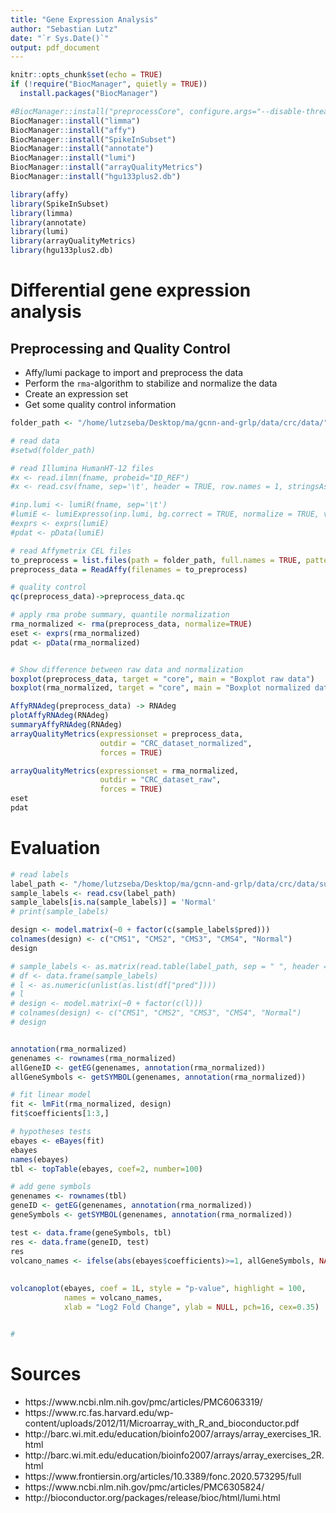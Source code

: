 ```yaml
---
title: "Gene Expression Analysis"
author: "Sebastian Lutz"
date: "`r Sys.Date()`"
output: pdf_document
---
```


```r
knitr::opts_chunk$set(echo = TRUE)
if (!require("BiocManager", quietly = TRUE))
  install.packages("BiocManager")

#BiocManager::install("preprocessCore", configure.args="--disable-threading")
BiocManager::install("limma")
BiocManager::install("affy")
BiocManager::install("SpikeInSubset")
BiocManager::install("annotate")
BiocManager::install("lumi")
BiocManager::install("arrayQualityMetrics")
BiocManager::install("hgu133plus2.db")

library(affy)
library(SpikeInSubset)
library(limma)
library(annotate)
library(lumi)
library(arrayQualityMetrics)
library(hgu133plus2.db)
```

# Differential gene expression analysis

## Preprocessing and Quality Control
+ Affy/lumi package to import and preprocess the data
+ Perform the `rma`-algorithm to stabilize and normalize the data
+ Create an expression set
+ Get some quality control information

```r
folder_path <- "/home/lutzseba/Desktop/ma/gcnn-and-grlp/data/crc/data/"

# read data
#setwd(folder_path)

# read Illumina HumanHT-12 files
#x <- read.ilmn(fname, probeid="ID_REF")
#x <- read.csv(fname, sep='\t', header = TRUE, row.names = 1, stringsAsFactors = FALSE)

#inp.lumi <- lumiR(fname, sep='\t')
#lumiE <- lumiExpresso(inp.lumi, bg.correct = TRUE, normalize = TRUE, verbose = TRUE)
#exprs <- exprs(lumiE)
#pdat <- pData(lumiE)

# read Affymetrix CEL files
to_preprocess = list.files(path = folder_path, full.names = TRUE, pattern = "\\.CEL$")
preprocess_data = ReadAffy(filenames = to_preprocess)

# quality control
qc(preprocess_data)->preprocess_data.qc

# apply rma probe summary, quantile normalization
rma_normalized <- rma(preprocess_data, normalize=TRUE)
eset <- exprs(rma_normalized)
pdat <- pData(rma_normalized)


# Show difference between raw data and normalization
boxplot(preprocess_data, target = "core", main = "Boxplot raw data")
boxplot(rma_normalized, target = "core", main = "Boxplot normalized data")

AffyRNAdeg(preprocess_data) -> RNAdeg
plotAffyRNAdeg(RNAdeg)
summaryAffyRNAdeg(RNAdeg)
arrayQualityMetrics(expressionset = preprocess_data,
                    outdir = "CRC_dataset_normalized",
                    forces = TRUE)

arrayQualityMetrics(expressionset = rma_normalized,
                    outdir = "CRC_dataset_raw",
                    forces = TRUE)
eset
pdat
```
# Evaluation

```r
# read labels
label_path <- "/home/lutzseba/Desktop/ma/gcnn-and-grlp/data/crc/data/subtypes.csv"
sample_labels <- read.csv(label_path)
sample_labels[is.na(sample_labels)] = 'Normal'
# print(sample_labels)

design <- model.matrix(~0 + factor(c(sample_labels$pred)))
colnames(design) <- c("CMS1", "CMS2", "CMS3", "CMS4", "Normal")
design

# sample_labels <- as.matrix(read.table(label_path, sep = " ", header = TRUE))
# df <- data.frame(sample_labels)
# l <- as.numeric(unlist(as.list(df["pred"])))
# l
# design <- model.matrix(~0 + factor(c(l)))
# colnames(design) <- c("CMS1", "CMS2", "CMS3", "CMS4", "Normal")
# design


annotation(rma_normalized)
genenames <- rownames(rma_normalized)
allGeneID <- getEG(genenames, annotation(rma_normalized))
allGeneSymbols <- getSYMBOL(genenames, annotation(rma_normalized))

# fit linear model
fit <- lmFit(rma_normalized, design)
fit$coefficients[1:3,]

# hypotheses tests
ebayes <- eBayes(fit)
ebayes
names(ebayes)
tbl <- topTable(ebayes, coef=2, number=100)

# add gene symbols
genenames <- rownames(tbl)
geneID <- getEG(genenames, annotation(rma_normalized))
geneSymbols <- getSYMBOL(genenames, annotation(rma_normalized))

test <- data.frame(geneSymbols, tbl)
res <- data.frame(geneID, test)
res
volcano_names <- ifelse(abs(ebayes$coefficients)>=1, allGeneSymbols, NA)
             
             
volcanoplot(ebayes, coef = 1L, style = "p-value", highlight = 100, 
            names = volcano_names,
            xlab = "Log2 Fold Change", ylab = NULL, pch=16, cex=0.35)


#  
```


# Sources
+ https://www.ncbi.nlm.nih.gov/pmc/articles/PMC6063319/
+ https://www.rc.fas.harvard.edu/wp-content/uploads/2012/11/Microarray_with_R_and_bioconductor.pdf
+ http://barc.wi.mit.edu/education/bioinfo2007/arrays/array_exercises_1R.html
+ http://barc.wi.mit.edu/education/bioinfo2007/arrays/array_exercises_2R.html
+ https://www.frontiersin.org/articles/10.3389/fonc.2020.573295/full
+ https://www.ncbi.nlm.nih.gov/pmc/articles/PMC6305824/
+ http://bioconductor.org/packages/release/bioc/html/lumi.html